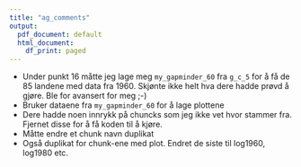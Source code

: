 ```yaml
---
title: "ag_comments"
output:
  pdf_document: default
  html_document:
    df_print: paged
---
```


-   Under punkt 16 måtte jeg lage meg `my_gapminder_60` fra `g_c_5` for å få de 85 landene med data fra 1960. Skjønte ikke helt hva dere hadde prøvd å gjøre. Ble for avansert for meg ;-)
-   Bruker dataene fra `my_gapminder_60` for å lage plottene
-   Dere hadde noen innrykk på chuncks som jeg ikke vet hvor stammer fra. Fjernet disse for å få koden til å kjøre.
-   Måtte endre et chunk navn duplikat
-   Også duplikat for chunk-ene med plot. Endret de siste til log1960, log1980 etc.
